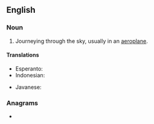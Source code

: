 ==English==

===Noun===
{{en-noun|-}}

# Journeying through the sky, usually in an [[aeroplane]].

====Translations====
{{trans-top|journeying through the sky, usually in an [[aeroplane]]}}
* Esperanto: {{t|eo|aerveturado}}
* Indonesian: {{t|id|perjalanan udara}}
{{trans-mid}}
* Javanese: {{t|jv|lampah anggegana|sc=Java}}
{{trans-bottom}}

===Anagrams===
* {{anagrams|en|Valtierra}}